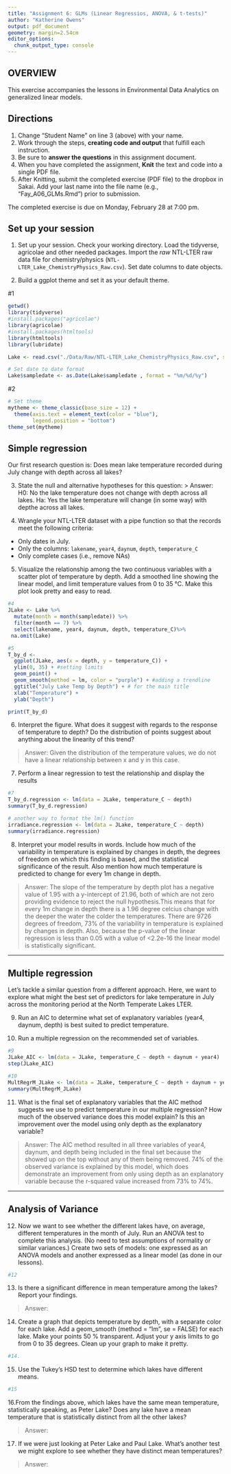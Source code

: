 ```yaml
---
title: "Assignment 6: GLMs (Linear Regressios, ANOVA, & t-tests)"
author: "Katherine Owens"
output: pdf_document
geometry: margin=2.54cm
editor_options: 
  chunk_output_type: console
---
```


## OVERVIEW

This exercise accompanies the lessons in Environmental Data Analytics on generalized linear models. 

## Directions
1. Change "Student Name" on line 3 (above) with your name.
2. Work through the steps, **creating code and output** that fulfill each instruction.
3. Be sure to **answer the questions** in this assignment document.
4. When you have completed the assignment, **Knit** the text and code into a single PDF file.
5. After Knitting, submit the completed exercise (PDF file) to the dropbox in Sakai. Add your last name into the file name (e.g., "Fay_A06_GLMs.Rmd") prior to submission.

The completed exercise is due on Monday, February 28 at 7:00 pm.

## Set up your session 
1. Set up your session. Check your working directory. Load the tidyverse, agricolae and other needed packages. Import the *raw* NTL-LTER raw data file for chemistry/physics (`NTL-LTER_Lake_ChemistryPhysics_Raw.csv`). Set date columns to date objects.

2. Build a ggplot theme and set it as your default theme.


#1
```r
getwd()
library(tidyverse)
#install.packages("agricolae")
library(agricolae) 
#install.packages(htmltools)
library(htmltools)
library(lubridate)

Lake <- read.csv("./Data/Raw/NTL-LTER_Lake_ChemistryPhysics_Raw.csv", stringsAsFactors = TRUE)

# Set date to date format
Lake$sampledate <- as.Date(Lake$sampledate , format = "%m/%d/%y")

```


#2
```r
# Set theme
mytheme <- theme_classic(base_size = 12) +
  theme(axis.text = element_text(color = "blue"), 
        legend.position = "bottom")
theme_set(mytheme)
```


## Simple regression
Our first research question is: Does mean lake temperature recorded during July change with depth across all lakes?

3. State the null and alternative hypotheses for this question:
> Answer:
H0: No the lake temperature does not change with depth across all lakes.
Ha: Yes the lake temperature will change (in some way) with depthe across all lakes. 


4.  Wrangle your NTL-LTER dataset with a pipe function so that the records meet the following criteria: 
 * Only dates in July. 
 * Only the columns: `lakename`, `year4`, `daynum`, `depth`, `temperature_C`
 * Only complete cases (i.e., remove NAs)

5. Visualize the relationship among the two continuous variables with a scatter plot of temperature by depth. Add a smoothed line showing the linear model, and limit temperature values from 0 to 35 °C. Make this plot look pretty and easy to read.

```r
#4
JLake <- Lake %>%
  mutate(month = month(sampledate)) %>%
  filter(month == 7) %>%
  select(lakename, year4, daynum, depth, temperature_C)%>%
 na.omit(Lake)

#5 
T_by_d <- 
  ggplot(JLake, aes(x = depth, y = temperature_C)) +
  ylim(0, 35) + #setting limits
  geom_point() +
  geom_smooth(method = lm, color = "purple") + #adding a trendline
  ggtitle("July Lake Temp by Depth") + # for the main title
  xlab("Temperature") +
  ylab("Depth") 

print(T_by_d) 
```


6. Interpret the figure. What does it suggest with regards to the response of temperature to depth? Do the distribution of points suggest about anything about the linearity of this trend?

> Answer: Given the distribution of the temperature values, we do not have a linear relationship between x and y in this case. 

7. Perform a linear regression to test the relationship and display the results

```r
#7
T_by_d.regression <- lm(data = JLake, temperature_C ~ depth)
summary(T_by_d.regression)

# another way to format the lm() function
irradiance.regression <- lm(data = JLake, temperature_C ~ depth)
summary(irradiance.regression)
```


8. Interpret your model results in words. Include how much of the variability in temperature is explained by changes in depth, the degrees of freedom on which this finding is based, and the statistical significance of the result. Also mention how much temperature is predicted to change for every 1m change in depth. 

> Answer: The slope of the temperature by depth plot has a negative value of 1.95 with a y-intercept of 21.96, both of which are not zero providing evidence to reject the null hypothesis.This means that for every 1m change in depth there is a 1.96 degree celcius change with the deeper the water the colder the temperatures. There are 9726 degrees of freedom, 73% of the variability in temperature is explained by changes in depth.  Also, because the p-value of the linear regression is less than 0.05 with a value of <2.2e-16 the linear model is statistically significant. 

---

## Multiple regression
Let's tackle a similar question from a different approach. Here, we want to explore what might the best set of predictors for lake temperature in July across the monitoring period at the North Temperate Lakes LTER. 


9. Run an AIC to determine what set of explanatory variables (year4, daynum, depth) is best suited to predict temperature.

10. Run a multiple regression on the recommended set of variables. 

```r
#9
JLake_AIC <- lm(data = JLake, temperature_C ~ depth + daynum + year4)
step(JLake_AIC) 

#10
MultRegrM_JLake <- lm(data = JLake, temperature_C ~ depth + daynum + year4)
summary(MultRegrM_JLake)

```

11. What is the final set of explanatory variables that the AIC method suggests we use to predict temperature in our multiple regression? How much of the observed variance does this model explain? Is this an improvement over the model using only depth as the explanatory variable?

> Answer: The AIC method resulted in all three variables of year4, daynum, and depth being included in the final set because the <none> showed up on the top without any of them being removed. 74% of the observed variance is explained by this model, which does demonstrate an improvement from only using depth as an explanatory variable because the r-squared value increased from 73% to 74%.


---
## Analysis of Variance

12. Now we want to see whether the different lakes have, on average, different temperatures in the month of July. Run an ANOVA test to complete this analysis. (No need to test assumptions of normality or similar variances.) Create two sets of models: one expressed as an ANOVA models and another expressed as a linear model (as done in our lessons).

```r
#12


```

13. Is there a significant difference in mean temperature among the lakes? Report your findings. 

> Answer: 



14. Create a graph that depicts temperature by depth, with a separate color for each lake. Add a geom_smooth (method = "lm", se = FALSE) for each lake. Make your points 50 % transparent. Adjust your y axis limits to go from 0 to 35 degrees. Clean up your graph to make it pretty. 

```r
#14.


```

15. Use the Tukey's HSD test to determine which lakes have different means.

```r
#15


```

16.From the findings above, which lakes have the same mean temperature, statistically speaking, as Peter Lake? Does any lake have a mean temperature that is statistically distinct from all the other lakes?

>Answer:

 

17. If we were just looking at Peter Lake and Paul Lake. What's another test we might explore to see whether they have distinct mean temperatures? 

>Answer: 


